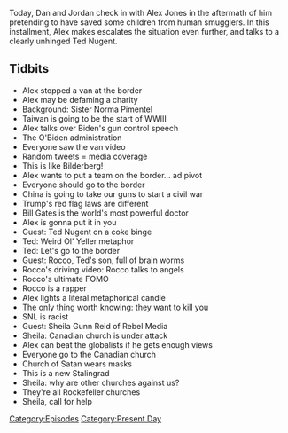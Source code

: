 {{Episode
    | title           = April 8, 2021
    | caption         = [https://knowledgefight.libsyn.com/547-april-8-2021 Listen to this episode on Libsyn]
    | episodeNumber   = 547
    | length          = 01:26:08
    | airDate         = April 9, 2021
    | coverageDate    = April 8, 2021
    | episodeType     = [[:Category:Present Day|Present Day]]
    | appearance      = [[Sister Norma Pimentel]], [[Bill Gates]], [[Ted Nugent]], [[Rocco Nugent]], [[Sheila Gunn Reid]]
    | oocDrop         = Is anyone the bad guys in Ukraine? It's like the half-cocks and McCoys
    | previousEpisode = [[546: April 1-3, 2021]]
    | nextEpisode     = [[548: May 5, 2003]]
}}

{{Stub}}

Today, Dan and Jordan check in with Alex Jones in the aftermath of him pretending to have saved some children from human smugglers. In this installment, Alex makes escalates the situation even further, and talks to a clearly unhinged Ted Nugent.

==Tidbits==

*Alex stopped a van at the border
*Alex may be defaming a charity
*Background: Sister Norma Pimentel
*Taiwan is going to be the start of WWIII
*Alex talks over Biden's gun control speech
*The O'Biden administration
*Everyone saw the van video
*Random tweets = media coverage
*This is like Bilderberg!
*Alex wants to put a team on the border... ad pivot
*Everyone should go to the border
*China is going to take our guns to start a civil war
*Trump's red flag laws are different
*Bill Gates is the world's most powerful doctor
*Alex is gonna put it in you
*Guest: Ted Nugent on a coke binge
*Ted: Weird Ol' Yeller metaphor
*Ted: Let's go to the border
*Guest: Rocco, Ted's son, full of brain worms
*Rocco's driving video: Rocco talks to angels
*Rocco's ultimate FOMO
*Rocco is a rapper
*Alex lights a literal metaphorical candle
*The only thing worth knowing: they want to kill you
*SNL is racist
*Guest: Sheila Gunn Reid of Rebel Media
*Sheila: Canadian church is under attack
*Alex can beat the globalists if he gets enough views
*Everyone go to the Canadian church
*Church of Satan wears masks
*This is a new Stalingrad
*Sheila: why are other churches against us?
*They're all Rockefeller churches
*Sheila, call for help

[[Category:Episodes]]
[[Category:Present Day]]
